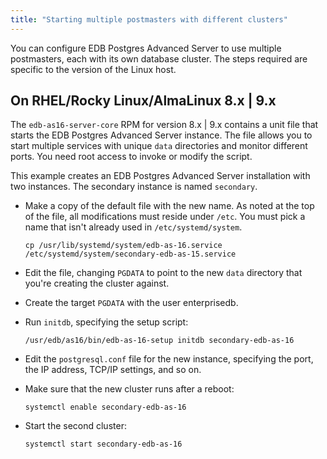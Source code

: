 ```yaml
---
title: "Starting multiple postmasters with different clusters"
---
```


You can configure EDB Postgres Advanced Server to use multiple postmasters, each with its own database cluster. The steps required are specific to the version of the Linux host.

## On RHEL/Rocky Linux/AlmaLinux 8.x | 9.x

The `edb-as16-server-core` RPM for version 8.x | 9.x contains a unit file that starts the EDB Postgres Advanced Server instance. The file allows you to start multiple services with unique `data` directories and monitor different ports. You need root access to invoke or modify the script.

This example creates an EDB Postgres Advanced Server installation with two instances. The secondary instance is named `secondary`.

-   Make a copy of the default file with the new name. As noted at the top of the file, all modifications must reside under `/etc`. You must pick a name that isn't already used in `/etc/systemd/system`.

    ```text
    cp /usr/lib/systemd/system/edb-as-16.service /etc/systemd/system/secondary-edb-as-15.service
    ```

-   Edit the file, changing `PGDATA` to point to the new `data` directory that you're creating the cluster against.

-   Create the target `PGDATA` with the user enterprisedb.

-   Run `initdb`, specifying the setup script:

    ```text
    /usr/edb/as16/bin/edb-as-16-setup initdb secondary-edb-as-16
    ```

-   Edit the `postgresql.conf` file for the new instance, specifying the port, the IP address, TCP/IP settings, and so on.

-   Make sure that the new cluster runs after a reboot:

    ```text
    systemctl enable secondary-edb-as-16
    ```

-   Start the second cluster:

    ```text
    systemctl start secondary-edb-as-16
    ```

